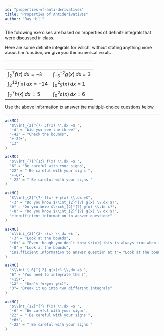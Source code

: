 ```yaml
---
id: "properties-of-anti-derivatives"
title: "Properties of Antiderivatives"
author: "Ray Hill"
---
```


The following exercises are based on properties of definite integrals that were discussed in class.
<!--and can be found on page 621 of the MMAC textbook.-->

Here are some definite integrals for which, without stating anything more about the function, we give you the numerical result. 


    |    
---------------------------|-------------------------------
$\int_{2}^{7} f(x) \,dx = -8$ | $\int_{-6}^{-2} g(x) \,dx = 3$
$\int_{2}^{12} f(x) \,dx = -14$ | $\int_{0}^{2} g(x) \,dx = 1$
$\int_{2}^{7} h(x) \,dx = 5$ | $\int_{0}^{2} h(x) \,dx = 6$


Use the above information to answer the multiple-choice questions below.


<hr>

```r
askMC(
  "$\\int_{2}^{7} 3f(x) \\,dx =$ ",
  "-8" = "Did you see the three?",
  "-42" = "Check the bounds",
  "+-24+",
  "13"
)
```

```r
askMC(
  "$\\int_{7}^{12} f(x) \\,dx =$ ",
  "6" = "Be careful with your signs",
  "22" = " Be careful with your signs ",
  "+-6+",
  "-22" = " Be careful with your signs "
)
```

```r
askMC(
  "$\\int_{2}^{7} f(x) + g(x) \\,dx =$",
  "-3" = "Do you know $\\int_{2}^{7} g(x) \\,dx $?",
  "8" = "Do you know $\\int_{2}^{7} g(x) \\,dx $?",
  "-8" = "Do you know $\\int_{2}^{7} g(x) \\,dx $?",
  "+insufficient information to answer question+"
)
```


```r
askMC(
  "$\\int_{2}^{2} r(x) \\,dx =$ ",
  "-3" = "Look at the bounds",
  "+0+" = "Even though you don’t know $r(x)$ this is always true when the bounds are the same",
  "-8" = "Look at the bounds",
  "insufficient information to answer question at t"= "Look at the bounds"
)
```



```r
askMC(
  "$\\int_{-6}^{-2} g(x)+3 \\,dx =$ ",
  "6" = "You need to integrate the 3",
  "+15+",
  "12" = "Don’t forget g(x)",
  "3"= "Break it up into two different integrals"
)
```



```r
askMC(
  "$\\int_{12}^{7} f(x) \\,dx =$ ",
  "-6" = "Be careful with your signs",
  "22" = " Be careful with your signs ",
  "+6+",
  "-22" = " Be careful with your signs "
)
```

